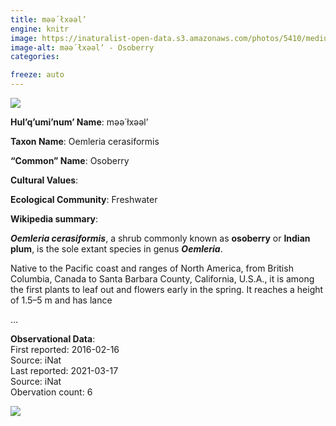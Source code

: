 ```yaml
---
title: məә́ łxəәl’
engine: knitr
image: https://inaturalist-open-data.s3.amazonaws.com/photos/5410/medium.jpg
image-alt: məә́ łxəәl’ - Osoberry
categories:

freeze: auto
---
```

![](https://inaturalist-open-data.s3.amazonaws.com/photos/5410/medium.jpg){fig-alt="məә́ łxəәl’ - Osoberry"}

**Hul'q'umi'num' Name**: məә́ łxəәl’



**Taxon Name**: Oemleria cerasiformis

**"Common" Name**: Osoberry

**Cultural Values**:  

::: {layout-nrow=1 style="width:60%"}

:::

**Ecological Community**: Freshwater

**Wikipedia summary**:  
<p class="mw-empty-elt">
</p>

<p><i><b>Oemleria cerasiformis</b></i>, a shrub commonly known as <b>osoberry</b> or <b>Indian plum</b>, is the sole extant species in genus <i><b>Oemleria</b></i>.
</p><p>Native to the Pacific coast and ranges of North America, from British Columbia, Canada to Santa Barbara County, California, U.S.A., it is among the first plants to leaf out and flowers early in the spring. It reaches a height of 1.5–5&#160;m and has lance</p>...

**Observational Data**:   
First reported: 2016-02-16  
Source: iNat  
Last reported: 2021-03-17  
Source: iNat  
Obervation count: 6

![](community_dist.png)
